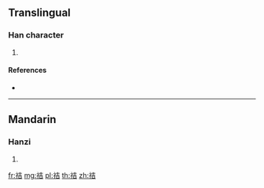 {{character info/new}}
==Translingual==

===Han character===
{{Han char|rn=113|rad=示|as=06|sn=11|four=|canj=IFGR}}

# {{defn|Han|sort=示06}}

====References====
* {{Han ref|kx=0843.081|dkj=24703|dj=1263.100|hdz=42396.020|uh=796E|ud=31086}}

----

==Mandarin==

===Hanzi===
{{cmn-hanzi|pin=[[gào]] ([[gao4]]), [[zhēng]] ([[zheng1]])|wg=kao<sup>4</sup>, cheng<sup>1</sup>}}

# {{defn|lang=cmn|sort=示06}}

[[fr:祮]]
[[mg:祮]]
[[pl:祮]]
[[th:祮]]
[[zh:祮]]